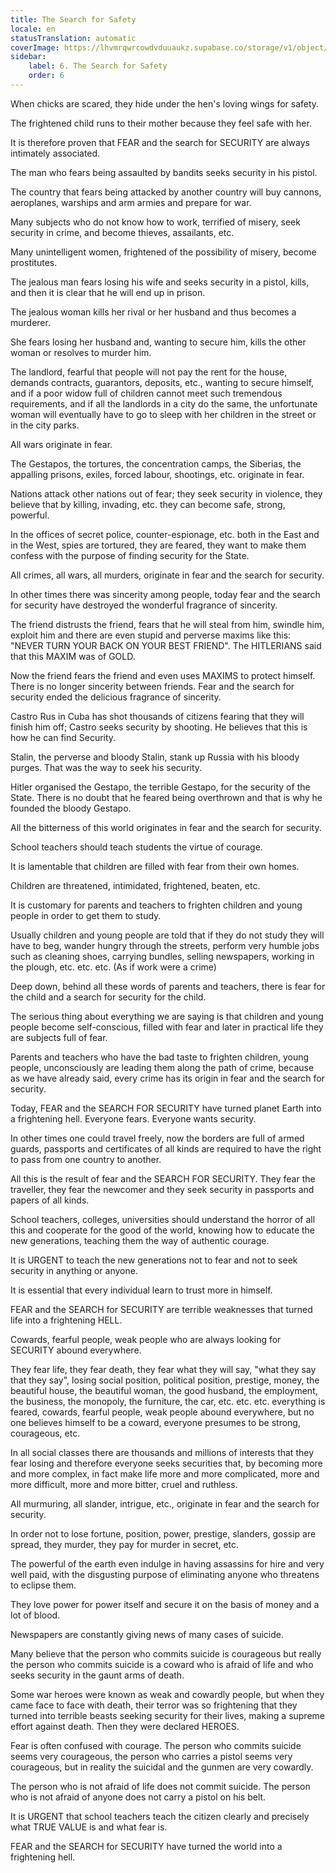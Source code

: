 ```yaml
---
title: The Search for Safety
locale: en
statusTranslation: automatic
coverImage: https://lhvmrqwrcowdvduuaukz.supabase.co/storage/v1/object/public/strapi-uploads/small_cover-educacion-fundamental.webp-2d51a7828a2b1309555be27f7e2a61a0.webp
sidebar:
    label: 6. The Search for Safety
    order: 6
---
```

When chicks are scared, they hide under the hen's loving wings for safety.

The frightened child runs to their mother because they feel safe with her.

It is therefore proven that FEAR and the search for SECURITY are always intimately associated.

The man who fears being assaulted by bandits seeks security in his pistol.

The country that fears being attacked by another country will buy cannons, aeroplanes, warships and arm armies and prepare for war.

Many subjects who do not know how to work, terrified of misery, seek security in crime, and become thieves, assailants, etc.

Many unintelligent women, frightened of the possibility of misery, become prostitutes.

The jealous man fears losing his wife and seeks security in a pistol, kills, and then it is clear that he will end up in prison.

The jealous woman kills her rival or her husband and thus becomes a murderer.

She fears losing her husband and, wanting to secure him, kills the other woman or resolves to murder him.

The landlord, fearful that people will not pay the rent for the house, demands contracts, guarantors, deposits, etc., wanting to secure himself, and if a poor widow full of children cannot meet such tremendous requirements, and if all the landlords in a city do the same, the unfortunate woman will eventually have to go to sleep with her children in the street or in the city parks.

All wars originate in fear.

The Gestapos, the tortures, the concentration camps, the Siberias, the appalling prisons, exiles, forced labour, shootings, etc. originate in fear.

Nations attack other nations out of fear; they seek security in violence, they believe that by killing, invading, etc. they can become safe, strong, powerful.

In the offices of secret police, counter-espionage, etc. both in the East and in the West, spies are tortured, they are feared, they want to make them confess with the purpose of finding security for the State.

All crimes, all wars, all murders, originate in fear and the search for security.

In other times there was sincerity among people, today fear and the search for security have destroyed the wonderful fragrance of sincerity.

The friend distrusts the friend, fears that he will steal from him, swindle him, exploit him and there are even stupid and perverse maxims like this: "NEVER TURN YOUR BACK ON YOUR BEST FRIEND". The HITLERIANS said that this MAXIM was of GOLD.

Now the friend fears the friend and even uses MAXIMS to protect himself. There is no longer sincerity between friends. Fear and the search for security ended the delicious fragrance of sincerity.

Castro Rus in Cuba has shot thousands of citizens fearing that they will finish him off; Castro seeks security by shooting. He believes that this is how he can find Security.

Stalin, the perverse and bloody Stalin, stank up Russia with his bloody purges. That was the way to seek his security.

Hitler organised the Gestapo, the terrible Gestapo, for the security of the State. There is no doubt that he feared being overthrown and that is why he founded the bloody Gestapo.

All the bitterness of this world originates in fear and the search for security.

School teachers should teach students the virtue of courage.

It is lamentable that children are filled with fear from their own homes.

Children are threatened, intimidated, frightened, beaten, etc.

It is customary for parents and teachers to frighten children and young people in order to get them to study.

Usually children and young people are told that if they do not study they will have to beg, wander hungry through the streets, perform very humble jobs such as cleaning shoes, carrying bundles, selling newspapers, working in the plough, etc. etc. etc. (As if work were a crime)

Deep down, behind all these words of parents and teachers, there is fear for the child and a search for security for the child.

The serious thing about everything we are saying is that children and young people become self-conscious, filled with fear and later in practical life they are subjects full of fear.

Parents and teachers who have the bad taste to frighten children, young people, unconsciously are leading them along the path of crime, because as we have already said, every crime has its origin in fear and the search for security.

Today, FEAR and the SEARCH FOR SECURITY have turned planet Earth into a frightening hell. Everyone fears. Everyone wants security.

In other times one could travel freely, now the borders are full of armed guards, passports and certificates of all kinds are required to have the right to pass from one country to another.

All this is the result of fear and the SEARCH FOR SECURITY. They fear the traveller, they fear the newcomer and they seek security in passports and papers of all kinds.

School teachers, colleges, universities should understand the horror of all this and cooperate for the good of the world, knowing how to educate the new generations, teaching them the way of authentic courage.

It is URGENT to teach the new generations not to fear and not to seek security in anything or anyone.

It is essential that every individual learn to trust more in himself.

FEAR and the SEARCH for SECURITY are terrible weaknesses that turned life into a frightening HELL.

Cowards, fearful people, weak people who are always looking for SECURITY abound everywhere.

They fear life, they fear death, they fear what they will say, "what they say that they say", losing social position, political position, prestige, money, the beautiful house, the beautiful woman, the good husband, the employment, the business, the monopoly, the furniture, the car, etc. etc. etc. everything is feared, cowards, fearful people, weak people abound everywhere, but no one believes himself to be a coward, everyone presumes to be strong, courageous, etc.

In all social classes there are thousands and millions of interests that they fear losing and therefore everyone seeks securities that, by becoming more and more complex, in fact make life more and more complicated, more and more difficult, more and more bitter, cruel and ruthless.

All murmuring, all slander, intrigue, etc., originate in fear and the search for security.

In order not to lose fortune, position, power, prestige, slanders, gossip are spread, they murder, they pay for murder in secret, etc.

The powerful of the earth even indulge in having assassins for hire and very well paid, with the disgusting purpose of eliminating anyone who threatens to eclipse them.

They love power for power itself and secure it on the basis of money and a lot of blood.

Newspapers are constantly giving news of many cases of suicide.

Many believe that the person who commits suicide is courageous but really the person who commits suicide is a coward who is afraid of life and who seeks security in the gaunt arms of death.

Some war heroes were known as weak and cowardly people, but when they came face to face with death, their terror was so frightening that they turned into terrible beasts seeking security for their lives, making a supreme effort against death. Then they were declared HEROES.

Fear is often confused with courage. The person who commits suicide seems very courageous, the person who carries a pistol seems very courageous, but in reality the suicidal and the gunmen are very cowardly.

The person who is not afraid of life does not commit suicide. The person who is not afraid of anyone does not carry a pistol on his belt.

It is URGENT that school teachers teach the citizen clearly and precisely what TRUE VALUE is and what fear is.

FEAR and the SEARCH for SECURITY have turned the world into a frightening hell.

